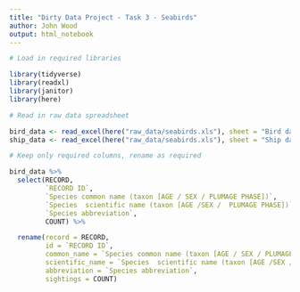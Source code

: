 ```yaml
---
title: "Dirty Data Project - Task 3 - Seabirds"
author: John Wood
output: html_notebook
---
```


```r
# Load in required libraries

library(tidyverse)
library(readxl)
library(janitor)
library(here)

```


```r
# Read in raw data spreadsheet

bird_data <- read_excel(here("raw_data/seabirds.xls"), sheet = "Bird data by record ID")
ship_data <- read_excel(here("raw_data/seabirds.xls"), sheet = "Ship data by record ID")

```

```r
# Keep only required columns, rename as required

bird_data %>% 
  select(RECORD,
         `RECORD ID`,
         `Species common name (taxon [AGE / SEX / PLUMAGE PHASE])`,
         `Species  scientific name (taxon [AGE /SEX /  PLUMAGE PHASE])`,
         `Species abbreviation`,
         COUNT) %>% 

  rename(record = RECORD,
         id = `RECORD ID`,
         common_name = `Species common name (taxon [AGE / SEX / PLUMAGE PHASE])`,
         scientific_name = `Species  scientific name (taxon [AGE /SEX /  PLUMAGE PHASE])`,
         abbreviation = `Species abbreviation`,
         sightings = COUNT)

```


